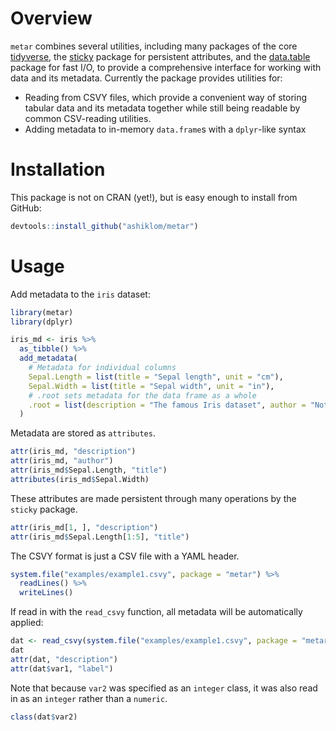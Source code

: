 # Overview

`metar` combines several utilities, including
many packages of the core [tidyverse](https://www.tidyverse.org/),
the [sticky](https://cran.r-project.org/web/packages/sticky/index.html) package for persistent attributes,
and the [data.table](https://cran.r-project.org/web/packages/data.table/) package for fast I/O,
to provide a comprehensive interface for working with data and its metadata.
Currently the package provides utilities for:

- Reading from CSVY files, which provide a convenient way of storing tabular data and its metadata together while still being readable by common CSV-reading utilities.
- Adding metadata to in-memory `data.frame`s with a `dplyr`-like syntax

# Installation

This package is not on CRAN (yet!), but is easy enough to install from GitHub:

```r
devtools::install_github("ashiklom/metar")
```

# Usage

Add metadata to the `iris` dataset:

```r
library(metar)
library(dplyr)

iris_md <- iris %>%
  as_tibble() %>%
  add_metadata(
    # Metadata for individual columns
    Sepal.Length = list(title = "Sepal length", unit = "cm"),
    Sepal.Width = list(title = "Sepal width", unit = "in"),
    # .root sets metadata for the data frame as a whole
    .root = list(description = "The famous Iris dataset", author = "Not Alexey Shiklomanov")
  )
```

Metadata are stored as `attributes`.

```r
attr(iris_md, "description")
attr(iris_md, "author")
attr(iris_md$Sepal.Length, "title")
attributes(iris_md$Sepal.Width)
```

These attributes are made persistent through many operations by the `sticky` package.

```r
attr(iris_md[1, ], "description")
attr(iris_md$Sepal.Length[1:5], "title")
```

The CSVY format is just a CSV file with a YAML header.

```r
system.file("examples/example1.csvy", package = "metar") %>%
  readLines() %>%
  writeLines()
```

If read in with the `read_csvy` function, all metadata will be automatically applied:

```r
dat <- read_csvy(system.file("examples/example1.csvy", package = "metar"))
dat
attr(dat, "description")
attr(dat$var1, "label")
```

Note that because `var2` was specified as an `integer` class, it was also read in as an `integer` rather than a `numeric`.

```r
class(dat$var2)
```
